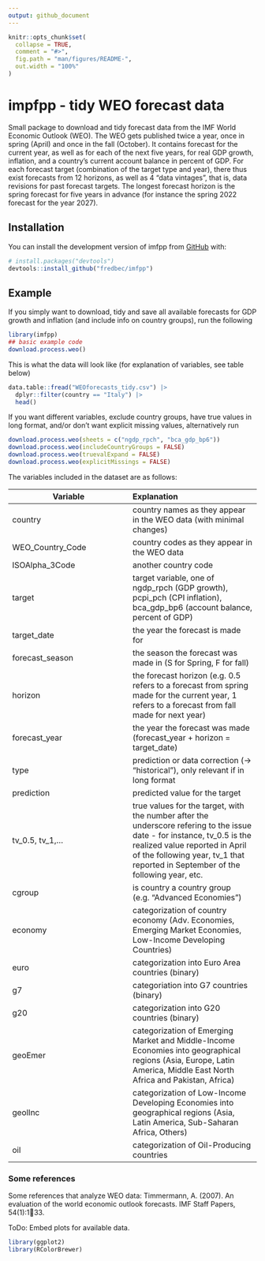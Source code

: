 ```yaml
---
output: github_document
---
```


<!-- README.md is generated from README.Rmd. Please edit that file -->

```r
knitr::opts_chunk$set(
  collapse = TRUE,
  comment = "#>",
  fig.path = "man/figures/README-",
  out.width = "100%"
)
```

# impfpp - tidy WEO forecast data 

<!-- badges: start -->
<!-- badges: end -->

Small package to download and tidy forecast data from the IMF World Economic Outlook (WEO). The WEO gets published twice a year, once in spring (April) and once in the fall (October). It contains forecast for the current year, as well as for each of the next five years, for real GDP growth, inflation, and a country's current account balance in percent of GDP. For each forecast target (combination of the target type and year), there thus exist forecasts from 12 horizons, as well as 4 "data vintages", that is, data revisions for past forecast targets.
The longest forecast horizon is the spring forecast for five years in advance (for instance the spring 2022 forecast for the year 2027).

## Installation

You can install the development version of imfpp from [GitHub](https://github.com/) with:

``` r
# install.packages("devtools")
devtools::install_github("fredbec/imfpp")
```

## Example

If you simply want to download, tidy and save all available forecasts for GDP growth and inflation (and include info on country groups), run the following
```r
library(imfpp)
## basic example code
download.process.weo()
```

This is what the data will look like (for explanation of variables, see table below)
```r
data.table::fread("WEOforecasts_tidy.csv") |>
  dplyr::filter(country == "Italy") |>
  head()
```


If you want different variables, exclude country groups, have true values in long format, and/or don't want explicit missing values, alternatively run

```r
download.process.weo(sheets = c("ngdp_rpch", "bca_gdp_bp6"))
download.process.weo(includeCountryGroups = FALSE)
download.process.weo(truevalExpand = FALSE)
download.process.weo(explicitMissings = FALSE)
```

The variables included in the dataset are as follows:

| Variable      | Explanation           |
| ------------- |:------------- |
| country       | country names as they appear in the WEO data (with minimal changes) |
| WEO_Country_Code      | country codes as they appear in the WEO data     |
| ISOAlpha_3Code | another country code     |
| target        | target variable, one of ngdp_rpch (GDP growth), pcpi_pch (CPI inflation), bca_gdp_bp6 (account balance, percent of GDP) |
| target_date | the year the forecast is made for |
| forecast_season | the season the forecast was made in (S for Spring, F for fall) |
| horizon | the forecast horizon (e.g. 0.5 refers to a forecast from spring made for the current year, 1 refers to a forecast from fall made for next year) |
| forecast_year | the year the forecast was made (forecast_year + horizon = target_date) |
| type | prediction or data correction (-> "historical"), only relevant if in long format |
| prediction | predicted value for the target |
| tv_0.5, tv_1,... | true values for the target, with the number after the underscore refering to the issue date - for instance, tv_0.5 is the realized value reported in April of the following year, tv_1 that reported in September of the following year, etc.  |
| cgroup | is country a country group (e.g. "Advanced Economies")|
| economy | categorization of country economy (Adv. Economies, Emerging Market Economies, Low-Income Developing Countries) |
| euro | categorization into Euro Area countries (binary) |
| g7 | categoriation into G7 countries (binary) |
| g20 | categorization into G20 countries (binary) |
| geoEmer | categorization of Emerging Market and Middle-Income Economies into geographical regions (Asia, Europe, Latin America, Middle East North Africa and Pakistan, Africa) |
| geolInc | categorization of Low-Income Developing Economies into geographical regions (Asia, Latin America, Sub-Saharan Africa, Others) |
| oil | categorization of Oil-Producing countries |


### Some references 
Some references that analyze WEO data:
Timmermann, A. (2007). An evaluation of the world economic outlook forecasts. IMF Staff Papers, 54(1):133.



ToDo: Embed plots for available data.
```r
library(ggplot2)
library(RColorBrewer)
```

